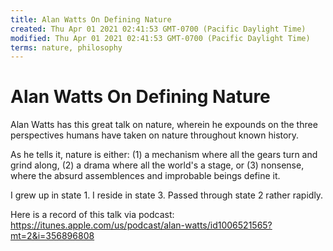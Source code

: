 ```yaml
---
title: Alan Watts On Defining Nature
created: Thu Apr 01 2021 02:41:53 GMT-0700 (Pacific Daylight Time)
modified: Thu Apr 01 2021 02:41:53 GMT-0700 (Pacific Daylight Time)
terms: nature, philosophy
---
```


# Alan Watts On Defining Nature

Alan Watts has this great talk on nature, wherein he expounds on the three perspectives humans have taken on nature throughout known history.

As he tells it, nature is either:
(1) a mechanism where all the gears turn and grind along,
(2) a drama where all the world's a stage, or
(3) nonsense, where the absurd assemblences and improbable beings define it.

I grew up in state 1. I reside in state 3. Passed through state 2 rather rapidly.

Here is a record of this talk via podcast: https://itunes.apple.com/us/podcast/alan-watts/id1006521565?mt=2&i=356896808

